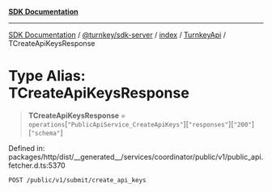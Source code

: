 [**SDK Documentation**](../../../../../../README.mdx)

***

[SDK Documentation](../../../../../../packages.mdx) / [@turnkey/sdk-server](../../../../README.mdx) / [index](../../../README.mdx) / [TurnkeyApi](../README.mdx) / TCreateApiKeysResponse

# Type Alias: TCreateApiKeysResponse

> **TCreateApiKeysResponse** = `operations`\[`"PublicApiService_CreateApiKeys"`\]\[`"responses"`\]\[`"200"`\]\[`"schema"`\]

Defined in: packages/http/dist/\_\_generated\_\_/services/coordinator/public/v1/public\_api.fetcher.d.ts:5370

`POST /public/v1/submit/create_api_keys`
